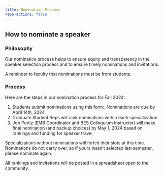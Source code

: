 ```yaml
---
title: Nomination Process
repo-actions: false
---
```


## How to nominate a speaker

### Philosophy
Our nomination process helps to ensure equity and transparency in the speaker selection process and to ensure timely nominations and invitations.  

::: {.callout-important}
A reminder to faculty that nominations must be from students.  
:::

### Process
Here are the steps in our nomination process for Fall 2024:

1. Students submit nominations using this form:.  Nominations are due by April 14th, 2024
2. Graduate Student Reps will rank nominations within each specialization
3. Jon Puritz (EMB Coordinator and BES Colloquium Instructor) will make final nomination (and backup choices) by May 1, 2024 based on rankings and funding for speaker travel.

::: {.callout-note}
Specializations without nominations will forfeit their slots at this time.  Nominations do not carry over, so if yours wasn't selected last semester, please nominate again.
:::

All rankings and invitations will be posted in a spreadsheet open to the community.


